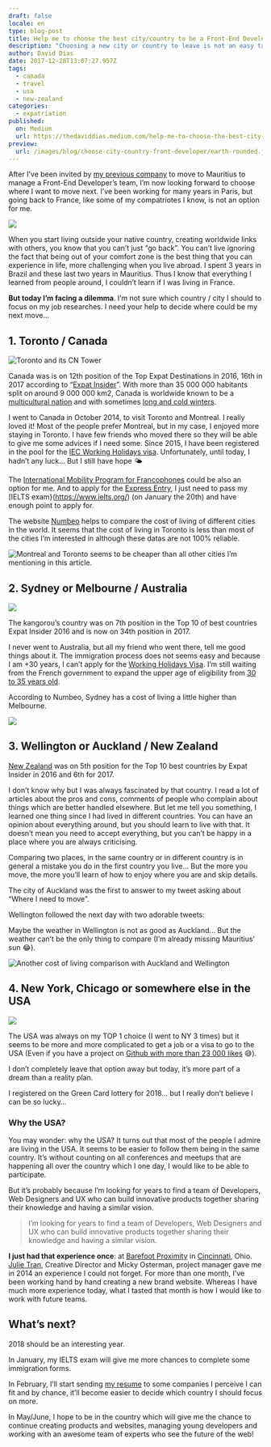 ```yaml
---
draft: false
locale: en
type: blog-post
title: Help me to choose the best city/country to be a Front-End Developer!
description: "Choosing a new city or country to leave is not an easy task. I'm sharing my process to choose the next city where I wanna live."
author: David Dias
date: 2017-12-28T13:07:27.957Z
tags:
  - canada
  - travel
  - usa
  - new-zealand
categories:
  - expatriation
published:
  on: Medium
  url: https://thedaviddias.medium.com/help-me-to-choose-the-best-city-country-to-be-a-front-end-developer-9256813181ad
preview:
  url: /images/blog/choose-city-country-front-developer/earth-rounded.jpeg
---
```


After I’ve been invited by [my previous company](https://www.facebook.com/Proximity-BBDO-Indian-Ocean-378454594936/) to move to Mauritius to manage a Front-End Developer’s team, I’m now looking forward to choose where I want to move next. I’ve been working for many years in Paris, but going back to France, like some of my compatriotes I know, is not an option for me.

![](/images/blog/choose-city-country-front-developer/earth-rounded.jpeg)

When you start living outside your native country, creating worldwide links with others, you know that you can’t just “go back”. You can’t live ignoring the fact that being out of your comfort zone is the best thing that you can experience in life, more challenging when you live abroad. I spent 3 years in Brazil and these last two years in Mauritius. Thus I know that everything I learned from people around, I couldn’t learn if I was living in France.

**But today I’m facing a dilemma**. I’m not sure which country / city I should to focus on my job researches. I need your help to decide where could be my next move…

<Tweet url="https://twitter.com/TheDavidDias/status/945986396375810049" />

## 1. Toronto / Canada

![](/images/blog/choose-city-country-front-developer/toront-cn-tower.jpeg 'Toronto and its CN Tower')

Canada was is on 12th position of the Top Expat Destinations in 2016, 16th in 2017 according to “[Expat Insider](https://www.internations.org/expat-insider/)”. With more than 35 000 000 habitants split on around 9 000 000 km2, Canada is worldwide known to be a [multicultural nation](https://en.wikipedia.org/wiki/Multiculturalism_in_Canada) and with sometimes [long and cold winters](http://www.huffingtonpost.ca/2017/12/27/cold-weather-wave-is-lasting-longer-than-usual-environment-canada_a_23318174/).

I went to Canada in October 2014, to visit Toronto and Montreal. I really loved it! Most of the people prefer Montreal, but in my case, I enjoyed more staying in Toronto. I have few friends who moved there so they will be able to give me some advices if I need some. Since 2015, I have been registered in the pool for the [IEC Working Holidays visa](http://www.cic.gc.ca/english/work/iec/eligibility.asp). Unfortunately, until today, I hadn’t any luck… But I still have hope 🌤

The [International Mobility Program for Francophones](https://www.canadavisa.com/mobilite-francophone.html) could be also an option for me. And to apply for the [Express Entry](http://www.cic.gc.ca/english/immigrate/skilled/crs-tool.asp), I just need to pass my [IELTS exam}(https://www.ielts.org/) (on January the 20th) and have enough point to apply for.

The website [Numbeo](https://www.numbeo.com/) helps to compare the cost of living of different cities in the world. It seems that the cost of living in Toronto is less than most of the cities I’m interested in although these datas are not 100% reliable.

![](/images/blog/choose-city-country-front-developer/cost-living-montreal-toronto.png 'Montreal and Toronto seems to be cheaper than all other cities I’m mentioning in this article.')

## 2. Sydney or Melbourne / Australia

![](/images/blog/choose-city-country-front-developer/sydney-view.jpeg)

The kangorou’s country was on 7th position in the Top 10 of best countries Expat Insider 2016 and is now on 34th position in 2017.

I never went to Australia, but all my friend who went there, tell me good things about it. The immigration process does not seems easy and because I am +30 years, I can’t apply for the [Working Holidays Visa](https://www.homeaffairs.gov.au/Trav/Visa-1/417-). I’m still waiting from the French government to expand the upper age of eligibility from [30 to 35 years old](https://www.quora.com/When-does-the-Australian-working-holiday-visa-age-increase).

According to Numbeo, Sydney has a cost of living a little higher than Melbourne.

![](/images/blog/choose-city-country-front-developer/cost-living-sydney-melbourne.png)

## 3. Wellington or Auckland / New Zealand

[New Zealand](https://en.wikipedia.org/wiki/New_Zealand) was on 5th position for the Top 10 best countries by Expat Insider in 2016 and 6th for 2017.

I don’t know why but I was always fascinated by that country. I read a lot of articles about the pros and cons, comments of people who complain about things which are better handled elsewhere. But let me tell you something, I learned one thing since I had lived in different countries. You can have an opinion about everything around, but you should learn to live with that. It doesn’t mean you need to accept everything, but you can’t be happy in a place where you are always criticising.

Comparing two places, in the same country or in different country is in general a mistake you do in the first country you live… But the more you move, the more you’ll learn of how to enjoy where you are and skip details.

The city of Auckland was the first to answer to my tweet asking about “Where I need to move”.

<Tweet url="https://twitter.com/Auckland_NZ/status/945593377889779713" />

Wellington followed the next day with two adorable tweets:

<Tweet url="https://twitter.com/Wellington_NZ/status/946186808328519680" />

<Tweet url="https://twitter.com/Wellington_NZ/status/946187998403510272" />

Maybe the weather in Wellington is not as good as Auckland… But the weather can’t be the only thing to compare (I’m already missing Mauritius’ sun 😂).

![](/images/blog/choose-city-country-front-developer/cost-living-wellington-auckland.png 'Another cost of living comparison with Auckland and Wellington')

## 4. New York, Chicago or somewhere else in the USA

![](/images/blog/choose-city-country-front-developer/new-york-statue-liberty.jpeg)

The USA was always on my TOP 1 choice (I went to NY 3 times) but it seems to be more and more complicated to get a job or a visa to go to the USA (Even if you have a project on [Github with more than 23 000 likes](https://github.com/thedaviddias/Front-End-Checklist) 😅).

I don’t completely leave that option away but today, it’s more part of a dream than a reality plan.

I registered on the Green Card lottery for 2018… but I really don’t believe I can be so lucky…

### Why the USA?

You may wonder: why the USA? It turns out that most of the people I admire are living in the USA. It seems to be easier to follow them being in the same country. It’s without counting on all conferences and meetups that are happening all over the country which I one day, I would like to be able to participate.

But it’s probably because I’m looking for years to find a team of Developers, Web Designers and UX who can build innovative products together sharing their knowledge and having a similar vision.

> I’m looking for years to find a team of Developers, Web Designers and UX who can build innovative products together sharing their knowledge and having a similar vision.

**I just had that experience once**: at [Barefoot Proximity](https://www.barefootproximity.com/) in [Cincinnati](https://en.wikipedia.org/wiki/Cincinnati), Ohio. [Julie Tran](https://www.linkedin.com/in/tranje/), Creative Director and Micky Osterman, project manager gave me in 2014 an experience I could not forget. For more than one month, I’ve been working hand by hand creating a new brand website. Whereas I have much more experience today, what I tasted that month is how I would like to work with future teams.

## What’s next?

2018 should be an interesting year.

In January, my IELTS exam will give me more chances to complete some immigration forms.

In February, I’ll start sending [my resume](https://www.linkedin.com/in/thedaviddias/) to some companies I perceive I can fit and by chance, it’ll become easier to decide which country I should focus on more.

In May/June, I hope to be in the country which will give me the chance to continue creating products and websites, managing young developers and working with an awesome team of experts who see the future of the web!

